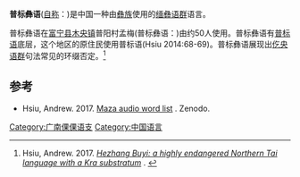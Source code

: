 {{Missing information|1=語言歷史和源由|time=2021-04-09T14:36:16+00:00}}
{{Infobox language
|name=普标彝语
|nativename=
|states=中国
|ethnicity=[[彝族|彝族]]
|speakers=50
|date=2014
|ref=<ref>Hsiu, Andrew. 2014. "[http://iscll-14.ling.sinica.edu.tw/files-pdf/Papers/Session2/Hsiu.pdf Mondzish: a new subgroup of Lolo-Burmese]". In ''Proceedings of the 14th International Symposium on Chinese Languages and Linguistics (IsCLL-14)''. Taipei: Academia Sinica.</ref>
|familycolor=汉藏语系
|fam1=([[藏缅语族|藏缅语族]])
|fam2=[[缅彝语群|缅彝语群]]
|fam3=[[广南倮倮语支|广南倮倮语支]]
|iso3=none
|glotto=maza1306
|glottorefname=Maza
}}

'''普标彝语'''([[外名与内名|自称]]：''{{IPA|ma33 zɑ53}}'')是中国一种由[[彝族|彝族]]使用的[[缅彝语群|缅彝语群]]语言。

普标彝语在[[富宁县|富宁县]][[木央镇|木央镇]]普阳村孟梅(普标彝语：''{{IPA|qʰa33 le55}}'')由约50人使用。普标彝语有[[普标语|普标语]]底层，这个地区的原住民使用普标语(Hsiu 2014:68-69)。普标彝语展现出[[仡央语群|仡央语群]]句法常见的环缀否定。<ref name="Hsiu2017">Hsiu, Andrew. 2017. ''[https://zenodo.org/record/1249176/files/Hezhang_Buyi_a_highly_endangered_Northern_Tai_language.pdf Hezhang Buyi: a highly endangered Northern Tai language with a Kra substratum] {{Wayback|url=https://zenodo.org/record/1249176/files/Hezhang_Buyi_a_highly_endangered_Northern_Tai_language.pdf |date=20180526190825 }}''. {{doi|10.5281/zenodo.1249176}}</ref>

==参考==
{{reflist}}
*Hsiu, Andrew. 2017. [https://sites.google.com/site/msealangs/mondzish-branch/maza Maza audio word list] {{Wayback|url=https://sites.google.com/site/msealangs/mondzish-branch/maza |date=20201009124613 }}. Zenodo. {{doi|10.5281/zenodo.1123369}}

{{中国语言}}
{{汉藏语系}}
{{Lolo-Burmese languages}}

[[Category:广南倮倮语支|Category:广南倮倮语支]]
[[Category:中国语言|Category:中国语言]]